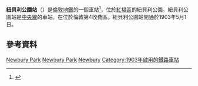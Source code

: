 {{expand|time=2016-02-28T07:32:34+00:00}}
{{TfL Translations}}
{{Infobox London station|symbol=underground
| name          = 紐貝利公園<br />Newbury Park
| alt_name      = 
| manager       = [[倫敦地鐵|倫敦地鐵]]   
| manager1      =
| manager2      = 
| owner         =
| owner1        =
| owner2        =
| locale        = {{link-en|紐貝利公園|Newbury Park, London}}
| borough       = [[紅橋區_(倫敦)|紅橋區]]
| platforms     = 2
| fare_zone     = 4
| fare_zone_1   = 
| railcode      =
| railcode2     =
| tubecode      =
| image_name    = Newbury Park stn bus shelter2.JPG 
| image_alt     =
| caption       = 
| latitude      = 51.5749
| longitude     = 0.0895
| map_type      =

| listing_detail    = Bus shelter
| listing_grade     = II
| listing_start     = 19 March 1981
| listing_amended   = 
| listing_entry     = 1081019
| listing_reference = <ref>{{cite web | url= http://list.english-heritage.org.uk/resultsingle.aspx?uid=1081019 | title= The National Heritage List for England | publisher= [[English_Heritage|English Heritage]] | accessdate= 12 November 2012 | archive-url= https://web.archive.org/web/20140910010324/http://list.english-heritage.org.uk/resultsingle.aspx?uid=1081019 | archive-date= 2014-09-10 | dead-url= yes }}</ref>

<!--
| tubeexits03   =
| tubeexits04   =
| tubeexits05   = 2.678
| tubeexits06   = 2.826
| tubeexits07   = {{increase}} 3.382
| tubeexits08   = {{increase}} 3.590
| tubeexits09   = {{increase}} 3.930-->
}}
'''紐貝利公園站'''（{{lang-en|Newbury Park tube station}}）是[[倫敦地鐵|倫敦地鐵]]的一個車站<ref>{{cite web|url=http://www.thisislondon.co.uk/standard/article-23826503-scrapping-disabled-access-pours-pound-64m-down-the-tube.do|publisher=Evening Standard|date=21 April 2010|title=TfL wastes £64million abandoning disabled access plans on the Tube|accessdate=6 December 2010|deadurl=yes|archiveurl=https://web.archive.org/web/20100624033136/http://www.thisislondon.co.uk/standard/article-23826503-scrapping-disabled-access-pours-pound-64m-down-the-tube.do|archivedate=2010年6月24日}}</ref>，位於[[紅橋區_(倫敦)|紅橋區]]的紐貝利公園。紐貝利公園站是[[中央線_(倫敦地鐵)|中央線]]的車站，在位於倫敦第4收費區。紐貝利公園站開通於1903年5月1日。
==參考資料==
{{reflist}}
{{commons category|Newbury Park tube station}}

{{倫敦地鐵中央線}}

[[Category:中央線車站_(倫敦地鐵)|Newbury Park]]
[[Category:紅橋區鐵路車站_(倫敦)|Newbury Park]]
[[Category:倫敦通宵地鐵車站|Newbury]]
[[Category:1903年啟用的鐵路車站|Category:1903年啟用的鐵路車站]]